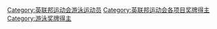 [[Category:英联邦运动会游泳运动员|Category:英联邦运动会游泳运动员]]
[[Category:英联邦运动会各项目奖牌得主|Category:英联邦运动会各项目奖牌得主]]
[[Category:游泳奖牌得主|Category:游泳奖牌得主]]